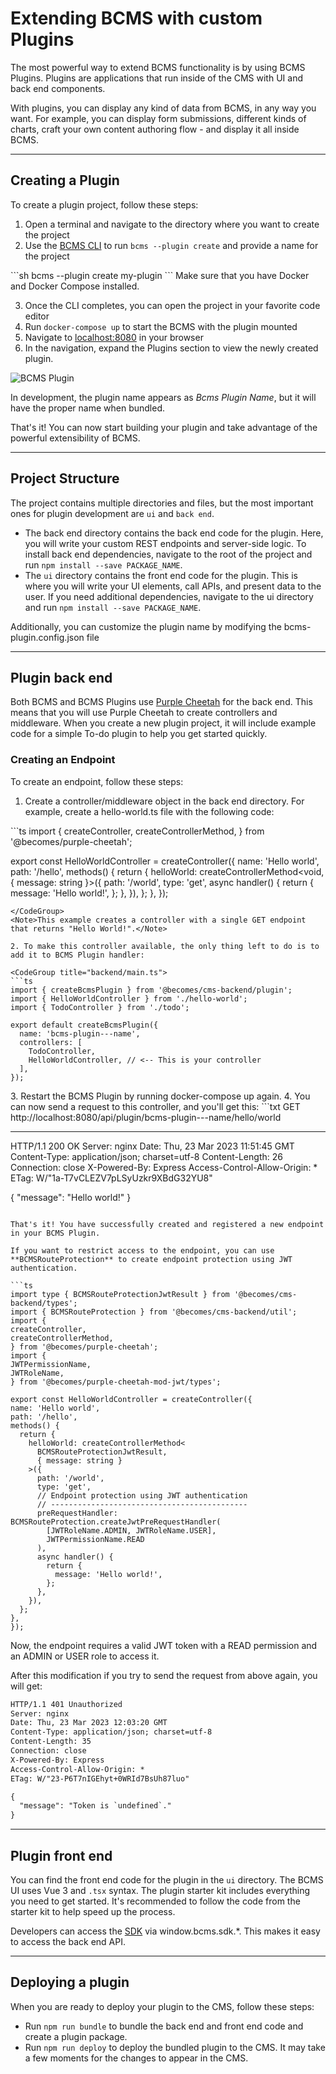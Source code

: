 
# Extending BCMS with custom Plugins

The most powerful way to extend BCMS functionality is by using BCMS Plugins.
Plugins are applications that run inside of the CMS with UI and back end components.

With plugins, you can display any kind of data from BCMS, in any way you want. For example, you can display form submissions, different kinds of charts, craft your own content authoring flow - and display it all inside BCMS.

---

## Creating a Plugin

To create a plugin project, follow these steps:

1. Open a terminal and navigate to the directory where you want to create the project
2. Use the [BCMS CLI](/cli) to run `bcms --plugin create` and provide a name for the project
  <CodeGroup>
    ```sh
    bcms --plugin create my-plugin
    ```
  </CodeGroup>
  <Note>Make sure that you have Docker and Docker Compose installed.</Note>

3. Once the CLI completes, you can open the project in your favorite code editor
4. Run `docker-compose up` to start the BCMS with the plugin mounted
5. Navigate to [localhost:8080](http://localhost:8080) in your browser
5. In the navigation, expand the Plugins section to view the newly created plugin.

<Image src={imageOne} alt="BCMS Plugin" className="h-auto w-full" unoptimized />

<Note>In development, the plugin name appears as *Bcms Plugin Name*, but it will have the proper name when bundled.</Note>

That's it! You can now start building your plugin and take advantage of the powerful extensibility of BCMS.

---

## Project Structure
The project contains multiple directories and files, but the most important ones for plugin development are `ui` and `back end`.

- The back end directory contains the back end code for the plugin.
  Here, you will write your custom REST endpoints and server-side logic.
  To install back end dependencies, navigate to the root of the project and run `npm install --save PACKAGE_NAME`.
- The `ui` directory contains the front end code for the plugin.
  This is where you will write your UI elements, call APIs, and present data to the user.
  If you need additional dependencies, navigate to the ui directory and run `npm install --save PACKAGE_NAME`.

Additionally, you can customize the plugin name by modifying the bcms-plugin.config.json file

---

## Plugin back end

Both BCMS and BCMS Plugins use [Purple Cheetah](https://github.com/becomesco/purple-cheetah) for the back end. This means that you will use Purple Cheetah to create controllers and middleware.
When you create a new plugin project, it will include example code for a simple To-do plugin to help you get started quickly.

### Creating an Endpoint

To create an endpoint, follow these steps:

1. Create a controller/middleware object in the back end directory.
  For example, create a hello-world.ts file with the following code:
  <CodeGroup title="backend/hello-world.ts">
  ```ts
  import {
    createController,
    createControllerMethod,
  } from '@becomes/purple-cheetah';

  export const HelloWorldController = createController({
    name: 'Hello world',
    path: '/hello',
    methods() {
      return {
        helloWorld: createControllerMethod<void, { message: string }>({
          path: '/world',
          type: 'get',
          async handler() {
            return {
              message: 'Hello world!',
            };
          },
        }),
      };
    },
  });
  ```
  </CodeGroup>
  <Note>This example creates a controller with a single GET endpoint that returns "Hello World!".</Note>

2. To make this controller available, the only thing left to do is to add it to BCMS Plugin handler:

  <CodeGroup title="backend/main.ts">
  ```ts
  import { createBcmsPlugin } from '@becomes/cms-backend/plugin';
  import { HelloWorldController } from './hello-world';
  import { TodoController } from './todo';

  export default createBcmsPlugin({
    name: 'bcms-plugin---name',
    controllers: [
      TodoController,
      HelloWorldController, // <-- This is your controller
    ],
  });
  ```
  </CodeGroup>
3. Restart the BCMS Plugin by running docker-compose up again.
4. You can now send a request to this controller, and you'll get this:
  ```txt
  GET http://localhost:8080/api/plugin/bcms-plugin---name/hello/world

  -----------------------

  HTTP/1.1 200 OK
  Server: nginx
  Date: Thu, 23 Mar 2023 11:51:45 GMT
  Content-Type: application/json; charset=utf-8
  Content-Length: 26
  Connection: close
  X-Powered-By: Express
  Access-Control-Allow-Origin: *
  ETag: W/"1a-T7vCLEZV7pLSyUzkr9XBdG32YU8"

  {
    "message": "Hello world!"
  }
  ```

That's it! You have successfully created and registered a new endpoint in your BCMS Plugin.

If you want to restrict access to the endpoint, you can use **BCMSRouteProtection** to create endpoint protection using JWT authentication.

```ts
import type { BCMSRouteProtectionJwtResult } from '@becomes/cms-backend/types';
import { BCMSRouteProtection } from '@becomes/cms-backend/util';
import {
  createController,
  createControllerMethod,
} from '@becomes/purple-cheetah';
import {
  JWTPermissionName,
  JWTRoleName,
} from '@becomes/purple-cheetah-mod-jwt/types';

export const HelloWorldController = createController({
  name: 'Hello world',
  path: '/hello',
  methods() {
    return {
      helloWorld: createControllerMethod<
        BCMSRouteProtectionJwtResult,
        { message: string }
      >({
        path: '/world',
        type: 'get',
        // Endpoint protection using JWT authentication
        // --------------------------------------------
        preRequestHandler: BCMSRouteProtection.createJwtPreRequestHandler(
          [JWTRoleName.ADMIN, JWTRoleName.USER],
          JWTPermissionName.READ
        ),
        async handler() {
          return {
            message: 'Hello world!',
          };
        },
      }),
    };
  },
});
```

<Note>Now, the endpoint requires a valid JWT token with a READ permission and an ADMIN or USER role to access it.</Note>

After this modification if you try to send the request from above again, you will get:

```txt
HTTP/1.1 401 Unauthorized
Server: nginx
Date: Thu, 23 Mar 2023 12:03:20 GMT
Content-Type: application/json; charset=utf-8
Content-Length: 35
Connection: close
X-Powered-By: Express
Access-Control-Allow-Origin: *
ETag: W/"23-P6T7nIGEhyt+0WRId7BsUh87luo"

{
  "message": "Token is `undefined`."
}
```

---

## Plugin front end

You can find the front end code for the plugin in the `ui` directory.
The BCMS UI uses Vue 3 and `.tsx` syntax.
The plugin starter kit includes everything you need to get started. It's recommended to follow the code from the starter kit to help speed up the process.

Developers can access the [SDK](https://github.com/bcms/sdk) via window.bcms.sdk.*. This makes it easy to access the back end API.

---

## Deploying a plugin

When you are ready to deploy your plugin to the CMS, follow these steps:
- Run `npm run bundle` to bundle the back end and front end code and create a plugin package.
- Run `npm run deploy` to deploy the bundled plugin to the CMS. It may take a few moments for the changes to appear in the CMS.
